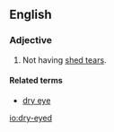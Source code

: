 ==English==

===Adjective===
{{en-adj|pos=[[dry]]-[[eyed]]|-}}

# Not having [[shed tears]].

====Related terms====
*[[dry eye]]

[[io:dry-eyed]]